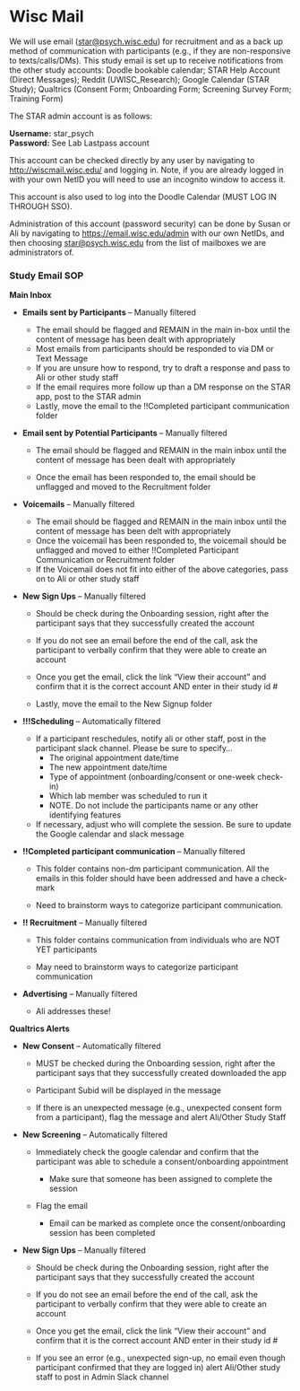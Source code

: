 # Wisc Mail

We will use email ([star\@psych.wisc.edu](mailto:star@psych.wisc.edu))
for recruitment and as a back up method of communication with participants (e.g., if they are non-responsive to texts/calls/DMs). This study email is set up to receive notifications from the other study accounts: Doodle bookable calendar; STAR Help Account (Direct Messages); Reddit (UWISC_Research); Google Calendar (STAR Study); Qualtrics (Consent Form; Onboarding Form; Screening Survey Form; Training Form)  


The STAR admin account is as follows:

**Username:** star_psych\
**Password:** See Lab Lastpass account

This account can be checked directly by any user by navigating to
<http://wiscmail.wisc.edu/> and logging in. Note, if you are already
logged in with your own NetID you will need to use an incognito window
to access it.

This account is also used to log into the Doodle Calendar (MUST LOG IN THROUGH SSO).

Administration of this account (password security) can be done by Susan
or Ali by navigating to <https://email.wisc.edu/admin> with our own
NetIDs, and then choosing
[star\@psych.wisc.edu](mailto:star@psych.wisc.edu) from the list of
mailboxes we are administrators of.


### Study Email SOP

**Main Inbox**

-   **Emails sent by Participants** -- Manually filtered

    -   The email should be flagged and REMAIN in the main in-box until
        the content of message has been dealt with appropriately
    -   Most emails from participants should be responded to via DM or
        Text Message
    -   If you are unsure how to respond, try to draft a response and
        pass to Ali or other study staff
    -   If the email requires more follow up than a DM response on the
        STAR app, post to the STAR admin
    -   Lastly, move the email to the !!Completed participant
        communication folder

-   **Email sent by Potential Participants** -- Manually filtered

    -   The email should be flagged and REMAIN in the main inbox until
        the content of message has been dealt with appropriately

    -   Once the email has been responded to, the email should be
        unflagged and moved to the Recruitment folder

-   **Voicemails** -- Manually filtered

    -   The email should be flagged and REMAIN in the main inbox until
        the content of message has been delt with appropriately
    -   Once the voicemail has been responded to, the voicemail should
        be unflagged and moved to either !!Completed Participant
        Communication or Recruitment folder
    -   If the Voicemail does not fit into either of the above
        categories, pass on to Ali or other study staff

-   **New Sign Ups** -- Manually filtered

    -   Should be check during the Onboarding session, right after the
        participant says that they successfully created the account

    -   If you do not see an email before the end of the call, ask the
        participant to verbally confirm that they were able to create an
        account

    -   Once you get the email, click the link "View their account" and
        confirm that it is the correct account AND enter in their study
        id \#

    -   Lastly, move the email to the New Signup folder

-   **!!!Scheduling** -- Automatically filtered

    -   If a participant reschedules, notify ali or other staff, post in
        the participant slack channel. Please be sure to specify...
        -   The original appointment date/time
        -   The new appointment date/time
        -   Type of appointment (onboarding/consent or one-week
            check-in)
        -   Which lab member was scheduled to run it
        -   NOTE. Do not include the participants name or any other
            identifying features
    -   If necessary, adjust who will complete the session. Be sure to
        update the Google calendar and slack message

-   **!!Completed participant communication** -- Manually filtered

    -   This folder contains non-dm participant communication. All the
        emails in this folder should have been addressed and have a
        check-mark

    -   Need to brainstorm ways to categorize participant communication.

-   **!! Recruitment** -- Manually filtered

    -   This folder contains communication from individuals who are NOT
        YET participants

    -   May need to brainstorm ways to categorize participant
        communication

-   **Advertising** -- Manually filtered

    -   Ali addresses these!

**Qualtrics Alerts**

-   **New Consent** -- Automatically filtered

    -   MUST be checked during the Onboarding session, right after the
        participant says that they successfully created downloaded the
        app

    -   Participant Subid will be displayed in the message

    -   If there is an unexpected message (e.g., unexpected consent form
        from a participant), flag the message and alert Ali/Other Study
        Staff

-   **New Screening** -- Automatically filtered

    -   Immediately check the google calendar and confirm that the
        participant was able to schedule a consent/onboarding
        appointment

        -   Make sure that someone has been assigned to complete the
            session

    -   Flag the email

        -   Email can be marked as complete once the consent/onboarding
            session has been completed

-   **New Sign Ups** -- Manually filtered

    -   Should be check during the Onboarding session, right after the
        participant says that they successfully created the account

    -   If you do not see an email before the end of the call, ask the
        participant to verbally confirm that they were able to create an
        account

    -   Once you get the email, click the link "View their account" and
        confirm that it is the correct account AND enter in their study
        id \#

    -   If you see an error (e.g., unexpected sign-up, no email even
        though participant confirmed that they are logged in) alert
        Ali/Other study staff to post in Admin Slack channel